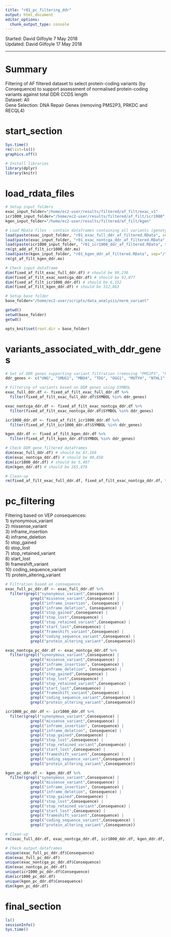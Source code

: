 ```yaml
---
title: "r01_pc_filtering_ddr"
output: html_document
editor_options: 
  chunk_output_type: console
---
```


Started: David Gilfoyle 7 May 2018  
Updated: David Gilfoyle 17 May 2018

---

# Summary

Filtering of AF filtered dataset to select protein-coding variants (by Consequence) to support assessment of normalised protein-coding variants against total DDR CCDS length  
Dataset: All  
Gene Selection: DNA Repair Genes (removing PMS2P3, PRKDC and RECQL4)  

# start_section

```r

Sys.time()
rm(list=ls())
graphics.off()

# Install libraries
library(dplyr)
library(knitr)

```

# load_rdata_files

```r

# Setup input folders
exac_input_folder="/home/ec2-user/results/filtered/af_filt/exac_v1"
icr1000_input_folder="/home/ec2-user/results/filtered/af_filt/icr1000"
kgen_input_folder="/home/ec2-user/results/filtered/af_filt/kgen"

# Load RData files - contain dataframes containing all variants (genotype matrices are removed)
load(paste(exac_input_folder, "r01_exac_full_ddr_af_filtered.RData", sep="/"))
load(paste(exac_input_folder, "r01_exac_nontcga_ddr_af_filtered.RData", sep="/"))
load(paste(icr1000_input_folder, "r01_icr1000_ddr_af_filtered.RData", sep="/"))
rm(gt_add_af_filt_icr1000_ddr.mx)
load(paste(kgen_input_folder, "r01_kgen_ddr_af_filtered.RData", sep="/"))
rm(gt_af_filt_kgen_ddr.mx)

# Check input dataframe
dim(fixed_af_filt_exac_full_ddr.df) # should be 99,236
dim(fixed_af_filt_exac_nontcga_ddr.df) # should be 92,077
dim(fixed_af_filt_icr1000_ddr.df) # should be 6,152
dim(fixed_af_filt_kgen_ddr.df) # should be 312,863

# Setup base folder
base_folder="/home/ec2-user/scripts/data_analysis/norm_variant"

getwd()
setwd(base_folder)
getwd()

opts_knit$set(root.dir = base_folder)

```

# variants_associated_with_ddr_genes

```r

# Set of DDR genes supporting variant filtration (removing "PMS2P3", "PRKDC" and "RECQL4" missing from CCDS r13 [GRCh37] file)
ddr_genes <- c("UNG", "SMUG1", "MBD4", "TDG", "OGG1", "MUTYH", "NTHL1", "MPG", "NEIL1", "NEIL2", "NEIL3", "HMGB1", "APEX1", "APEX2", "LIG3", "XRCC1", "PNKP", "APLF", "PARP1", "PARP2", "PARP3", "MGMT", "ALKBH2", "ALKBH3", "TDP1", "TDP2", "MSH2", "MSH3", "MSH6", "MLH1", "PMS2", "MSH4", "MSH5", "MLH3", "PMS1", "XPC", "RAD23B", "CETN2", "RAD23A", "XPA", "DDB1", "DDB2", "RPA1", "RPA2", "RPA3", "ERCC3", "ERCC2", "GTF2H1", "GTF2H2", "GTF2H3", "GTF2H4", "GTF2H5", "CDK7", "CCNH", "MNAT1", "ERCC5", "ERCC1", "ERCC4", "LIG1", "RBX1", "CUL4A", "CUL4B", "ERCC8", "ERCC6", "UVSSA", "XAB2", "MMS19", "RAD51", "RAD51B", "RAD51D", "DMC1", "XRCC2", "XRCC3", "RAD52", "RAD54L", "RAD54B", "BRCA1", "SHFM1", "RAD50", "MRE11A", "NBN", "RBBP8", "MUS81", "EME1", "EME2", "SLX1A", "SLX1B", "GEN1", "BARD1", "BABAM1", "FAM175A", "BRE", "UIMC1", "BRCC3", "SYCP3", "FANCA", "FANCB", "FANCC", "BRCA2", "FANCD2", "FANCE", "FANCF", "FANCG", "FANCI", "BRIP1", "FANCL", "FANCM", "PALB2", "RAD51C", "SLX4", "C1orf86", "C19orf40", "APITD1", "WDR48", "USP1", "C17orf70", "HES1", "RMI1", "RMI2", "TOP3A", "UBE2T", "XRCC6", "XRCC5", "LIG4", "XRCC4", "DCLRE1C", "NHEJ1", "DNTT", "NUDT1", "DUT", "RRM2B", "POLB", "POLG", "POLD1", "POLE", "PCNA", "REV3L", "MAD2L2", "REV1", "POLH", "POLI", "POLQ", "POLK", "POLL", "POLM", "POLN", "FEN1", "FAN1", "TREX1", "TREX2", "EXO1", "APTX", "SPO11", "ENDOV", "UBE2A", "UBE2B", "RAD18", "SHPRH", "HLTF", "RNF168", "SPRTN", "RNF8", "RNF4", "UBE2V2", "UBE2N", "H2AFX", "CHAF1A", "SETMAR", "BLM", "WRN", "ATM", "MPLKIP", "DCLRE1A", "DCLRE1B", "RPA4", "PRPF19", "RECQL", "RECQL5", "HELQ", "RDM1", "NABP2", "RFC1", "RFC2", "RFC3", "RFC4", "RFC5", "ATR", "ATRIP", "MDC1", "RAD1", "RAD9A", "HUS1", "RAD17", "CHEK1", "CHEK2", "TP53", "TP53BP1", "RIF1", "TOPBP1", "CLK2", "PER1")

# Filtering of variants based on DDR genes using SYMBOL 
exac_full_ddr.df <- fixed_af_filt_exac_full_ddr.df %>%
  filter(fixed_af_filt_exac_full_ddr.df$SYMBOL %in% ddr_genes)

exac_nontcga_ddr.df <- fixed_af_filt_exac_nontcga_ddr.df %>%
  filter(fixed_af_filt_exac_nontcga_ddr.df$SYMBOL %in% ddr_genes)

icr1000_ddr.df <- fixed_af_filt_icr1000_ddr.df %>%
  filter(fixed_af_filt_icr1000_ddr.df$SYMBOL %in% ddr_genes)

kgen_ddr.df <- fixed_af_filt_kgen_ddr.df %>%
  filter(fixed_af_filt_kgen_ddr.df$SYMBOL %in% ddr_genes)

# Check DDR gene filtered dataframes
dim(exac_full_ddr.df) # should be 87,168
dim(exac_nontcga_ddr.df) # should be 80,858
dim(icr1000_ddr.df) # should be 5,407
dim(kgen_ddr.df) # should be 265,878

# Clean-up
rm(fixed_af_filt_exac_full_ddr.df, fixed_af_filt_exac_nontcga_ddr.df, fixed_af_filt_icr1000_ddr.df, fixed_af_filt_kgen_ddr.df)

```

# pc_filtering

Filtering based on VEP consequences:  
1) synonymous_variant  
2) missense_variant  
3) inframe_insertion  
4) inframe_deletion  
5) stop_gained  
6) stop_lost  
7) stop_retained_variant  
8) start_lost  
9) frameshift_variant  
10) coding_sequence_variant  
11) protein_altering_variant  

```r

# Filtration based on consequence
exac_full_pc_ddr.df <- exac_full_ddr.df %>% 
  filter(grepl("synonymous_variant",Consequence) |
           grepl("missense_variant",Consequence) |
           grepl("inframe_insertion", Consequence) |
           grepl("inframe_deletion", Consequence) |
           grepl("stop_gained",Consequence) |
           grepl("stop_lost",Consequence) |
           grepl("stop_retained_variant",Consequence) |
           grepl("start_lost",Consequence) |
           grepl("frameshift_variant",Consequence) |
           grepl("coding_sequence_variant",Consequence) |
           grepl("protein_altering_variant",Consequence))

exac_nontcga_pc_ddr.df <- exac_nontcga_ddr.df %>% 
  filter(grepl("synonymous_variant",Consequence) |
           grepl("missense_variant",Consequence) |
           grepl("inframe_insertion", Consequence) |
           grepl("inframe_deletion", Consequence) |
           grepl("stop_gained",Consequence) |
           grepl("stop_lost",Consequence) |
           grepl("stop_retained_variant",Consequence) |
           grepl("start_lost",Consequence) |
           grepl("frameshift_variant",Consequence) |
           grepl("coding_sequence_variant",Consequence) |
           grepl("protein_altering_variant",Consequence))

icr1000_pc_ddr.df <- icr1000_ddr.df %>% 
  filter(grepl("synonymous_variant",Consequence) |
           grepl("missense_variant",Consequence) |
           grepl("inframe_insertion", Consequence) |
           grepl("inframe_deletion", Consequence) |
           grepl("stop_gained",Consequence) |
           grepl("stop_lost",Consequence) |
           grepl("stop_retained_variant",Consequence) |
           grepl("start_lost",Consequence) |
           grepl("frameshift_variant",Consequence) |
           grepl("coding_sequence_variant",Consequence) |
           grepl("protein_altering_variant",Consequence))

kgen_pc_ddr.df <- kgen_ddr.df %>% 
  filter(grepl("synonymous_variant",Consequence) |
           grepl("missense_variant",Consequence) |
           grepl("inframe_insertion", Consequence) |
           grepl("inframe_deletion", Consequence) |
           grepl("stop_gained",Consequence) |
           grepl("stop_lost",Consequence) |
           grepl("stop_retained_variant",Consequence) |
           grepl("start_lost",Consequence) |
           grepl("frameshift_variant",Consequence) |
           grepl("coding_sequence_variant",Consequence) |
           grepl("protein_altering_variant",Consequence))

# Clean-up
rm(exac_full_ddr.df, exac_nontcga_ddr.df, icr1000_ddr.df, kgen_ddr.df, ddr_genes)

# Check output dataframes
unique(exac_full_pc_ddr.df$Consequence)
dim(exac_full_pc_ddr.df)
unique(exac_nontcga_pc_ddr.df$Consequence)
dim(exac_nontcga_pc_ddr.df)
unique(icr1000_pc_ddr.df$Consequence)
dim(icr1000_pc_ddr.df)
unique(kgen_pc_ddr.df$Consequence)
dim(kgen_pc_ddr.df)

```

# final_section

```r

ls()
sessionInfo()
Sys.time()

```

